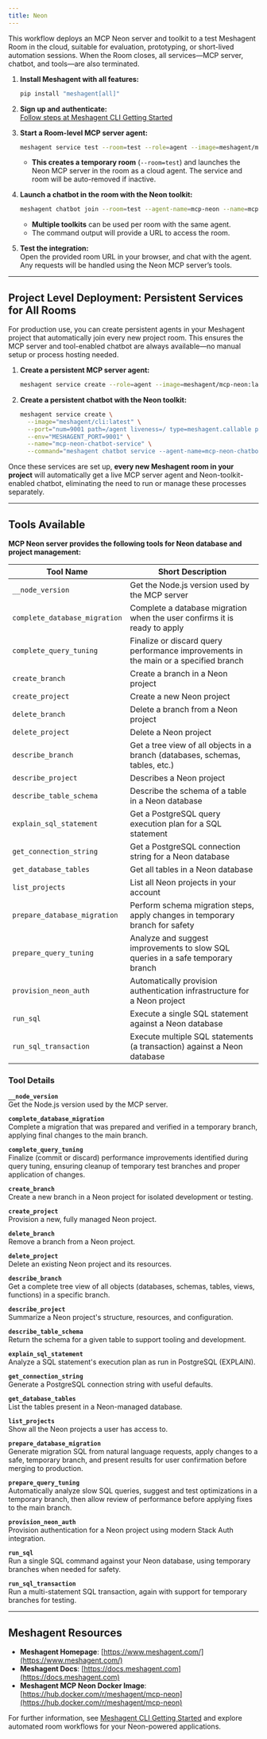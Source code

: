```yaml
---
title: Neon
---
```



This workflow deploys an MCP Neon server and toolkit to a test Meshagent Room in the cloud, suitable for evaluation, prototyping, or short-lived automation sessions. When the Room closes, all services—MCP server, chatbot, and tools—are also terminated.

1. **Install Meshagent with all features:**
   ```bash
   pip install "meshagent[all]"
   ```

2. **Sign up and authenticate:**  
   [Follow steps at Meshagent CLI Getting Started](https://docs.meshagent.com/cli/getting_started)

3. **Start a Room-level MCP server agent:**
   ```bash
   meshagent service test --room=test --role=agent --image=meshagent/mcp-neon:latest --env MESHAGENT_PORT=8001  --port="num=8001 path=/webhook liveness=/ type=meshagent.callable" --name=mcp-neon-service-test
   ```
   - **This creates a temporary room** (`--room=test`) and launches the Neon MCP server in the room as a cloud agent. The service and room will be auto-removed if inactive.

4. **Launch a chatbot in the room with the Neon toolkit:**
   ```bash
   meshagent chatbot join --room=test --agent-name=mcp-neon --name=mcp-neon --toolkit=mcp-neon
   ```
   - **Multiple toolkits** can be used per room with the same agent.
   - The command output will provide a URL to access the room.

5. **Test the integration:**  
   Open the provided room URL in your browser, and chat with the agent. Any requests will be handled using the Neon MCP server’s tools.

---

## Project Level Deployment: Persistent Services for All Rooms

For production use, you can create persistent agents in your Meshagent project that automatically join every new project room. This ensures the MCP server and tool-enabled chatbot are always available—no manual setup or process hosting needed.

1. **Create a persistent MCP server agent:**
   ```bash
   meshagent service create --role=agent --image=meshagent/mcp-neon:latest --env MESHAGENT_PORT=8001  --port="num=8001 path=/webhook liveness=/ type=meshagent.callable" --name=mcp-neon-service
   ```

2. **Create a persistent chatbot with the Neon toolkit:**
   ```bash
   meshagent service create \
     --image="meshagent/cli:latest" \
     --port="num=9001 path=/agent liveness=/ type=meshagent.callable participant_name=mcp-neon-chatbot" \
     --env="MESHAGENT_PORT=9001" \
     --name="mcp-neon-chatbot-service" \
     --command="meshagent chatbot service --agent-name=mcp-neon-chatbot --toolkit=mcp-neon"
   ```

Once these services are set up, **every new Meshagent room in your project** will automatically get a live MCP server agent and Neon-toolkit-enabled chatbot, eliminating the need to run or manage these processes separately.

---

## Tools Available

**MCP Neon server provides the following tools for Neon database and project management:**

| Tool Name                     | Short Description                                                                 |
|-------------------------------|----------------------------------------------------------------------------------|
| `__node_version`              | Get the Node.js version used by the MCP server                                   |
| `complete_database_migration` | Complete a database migration when the user confirms it is ready to apply         |
| `complete_query_tuning`       | Finalize or discard query performance improvements in the main or a specified branch |
| `create_branch`               | Create a branch in a Neon project                                                |
| `create_project`              | Create a new Neon project                                                        |
| `delete_branch`               | Delete a branch from a Neon project                                              |
| `delete_project`              | Delete a Neon project                                                            |
| `describe_branch`             | Get a tree view of all objects in a branch (databases, schemas, tables, etc.)    |
| `describe_project`            | Describes a Neon project                                                         |
| `describe_table_schema`       | Describe the schema of a table in a Neon database                                |
| `explain_sql_statement`       | Get a PostgreSQL query execution plan for a SQL statement                        |
| `get_connection_string`       | Get a PostgreSQL connection string for a Neon database                           |
| `get_database_tables`         | Get all tables in a Neon database                                                |
| `list_projects`               | List all Neon projects in your account                                           |
| `prepare_database_migration`  | Perform schema migration steps, apply changes in temporary branch for safety      |
| `prepare_query_tuning`        | Analyze and suggest improvements to slow SQL queries in a safe temporary branch  |
| `provision_neon_auth`         | Automatically provision authentication infrastructure for a Neon project          |
| `run_sql`                     | Execute a single SQL statement against a Neon database                           |
| `run_sql_transaction`         | Execute multiple SQL statements (a transaction) against a Neon database          |

### Tool Details
**`__node_version`**  
Get the Node.js version used by the MCP server.

**`complete_database_migration`**  
Complete a migration that was prepared and verified in a temporary branch, applying final changes to the main branch.

**`complete_query_tuning`**  
Finalize (commit or discard) performance improvements identified during query tuning, ensuring cleanup of temporary test branches and proper application of changes.

**`create_branch`**  
Create a new branch in a Neon project for isolated development or testing.

**`create_project`**  
Provision a new, fully managed Neon project.

**`delete_branch`**  
Remove a branch from a Neon project.

**`delete_project`**  
Delete an existing Neon project and its resources.

**`describe_branch`**  
Get a complete tree view of all objects (databases, schemas, tables, views, functions) in a specific branch.

**`describe_project`**  
Summarize a Neon project's structure, resources, and configuration.

**`describe_table_schema`**  
Return the schema for a given table to support tooling and development.

**`explain_sql_statement`**  
Analyze a SQL statement's execution plan as run in PostgreSQL (EXPLAIN).

**`get_connection_string`**  
Generate a PostgreSQL connection string with useful defaults.

**`get_database_tables`**  
List the tables present in a Neon-managed database.

**`list_projects`**  
Show all the Neon projects a user has access to.

**`prepare_database_migration`**  
Generate migration SQL from natural language requests, apply changes to a safe, temporary branch, and present results for user confirmation before merging to production.

**`prepare_query_tuning`**  
Automatically analyze slow SQL queries, suggest and test optimizations in a temporary branch, then allow review of performance before applying fixes to the main branch.

**`provision_neon_auth`**  
Provision authentication for a Neon project using modern Stack Auth integration.

**`run_sql`**  
Run a single SQL command against your Neon database, using temporary branches when needed for safety.

**`run_sql_transaction`**  
Run a multi-statement SQL transaction, again with support for temporary branches for testing.

---

## Meshagent Resources

- **Meshagent Homepage**: [https://www.meshagent.com/](https://www.meshagent.com/)
- **Meshagent Docs**: [https://docs.meshagent.com](https://docs.meshagent.com)
- **Meshagent MCP Neon Docker Image**: [https://hub.docker.com/r/meshagent/mcp-neon](https://hub.docker.com/r/meshagent/mcp-neon)

For further information, see [Meshagent CLI Getting Started](https://docs.meshagent.com/cli/getting_started) and explore automated room workflows for your Neon-powered applications.